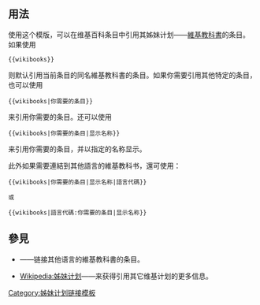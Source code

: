 <noinclude>{{template doc page viewed directly}}</noinclude>
<!-- 在本行下編輯模板說明 -->

== 用法 ==
使用这个模版，可以在维基百科条目中引用其姊妹计划——[[維基教科書]]的条目。
如果使用
 <pre>{{wikibooks}}</pre>
则默认引用当前条目的同名維基教科書的条目。如果你需要引用其他特定的条目，也可以使用
 <pre>{{wikibooks|你需要的条目}}</pre>
来引用你需要的条目。还可以使用
 <pre>{{wikibooks|你需要的条目|显示名称}}</pre>
来引用你需要的条目，并以指定的名称显示。


此外如果需要連結到其他語言的維基教科书，還可使用：
 <pre>{{wikibooks|你需要的条目|显示名称|語言代碼}}</pre>
 或
 <pre>{{wikibooks|語言代碼:你需要的条目|显示名称}}</pre>

== 參見 ==
*{{tl|Wikibookslang}}——链接其他语言的維基教科書的条目。
*[[Wikipedia:姊妹计划]]——来获得引用其它维基计划的更多信息。
<includeonly>
<!-- 本行下加入模板的分類 -->
[[Category:姊妹计划链接模板]]

</includeonly>